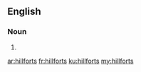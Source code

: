 ==English==

===Noun===
{{head|en|plural}}

# {{plural of|hillfort|lang=en|nocat=1}}

[[ar:hillforts]]
[[fr:hillforts]]
[[ku:hillforts]]
[[my:hillforts]]